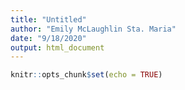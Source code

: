 ```yaml
---
title: "Untitled"
author: "Emily McLaughlin Sta. Maria"
date: "9/18/2020"
output: html_document
---
```


```r
knitr::opts_chunk$set(echo = TRUE)
```

